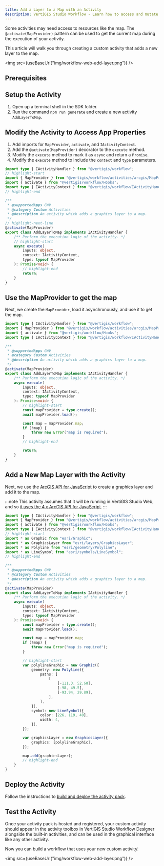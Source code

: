 ```yaml
---
title: Add a Layer to a Map with an Activity
description: VertiGIS Studio Workflow - Learn how to access and mutate the application map
---
```



Some activities may need access to resources like the map. The `@activate(MapProvider)` pattern can be used to get the current map during the execution of your activity.

This article will walk you through creating a custom activity that adds a new layer to the map.

<img src={useBaseUrl("img/workflow-web-add-layer.png")} />

## Prerequisites

<WebPrereqs />

## Setup the Activity

1. Open up a terminal shell in the SDK folder.
1. Run the command `npm run generate` and create a new activity `AddLayerToMap`.

## Modify the Activity to Access App Properties

1. Add imports for `MapProvider`, `activate`, and `IActivityContext`.
1. Add the `@activate(MapProvider)` decorator to the `execute` method.
1. Modify the `execute` method to mark it as `async` and return a `Promise`.
1. Modify the `execute` method to include the `context` and `type` parameters.

```ts title="src/activities/AddLayerToMap.ts"
import type { IActivityHandler } from "@vertigis/workflow";
// highlight-start
import { MapProvider } from "@vertigis/workflow/activities/arcgis/MapProvider";
import { activate } from "@vertigis/workflow/Hooks";
import type { IActivityContext } from "@vertigis/workflow/IActivityHandler";
// highlight-end

/**
 * @supportedApps GWV
 * @category Custom Activities
 * @description An activity which adds a graphics layer to a map.
 */
// highlight-next-line
@activate(MapProvider)
export class AddLayerToMap implements IActivityHandler {
    /** Perform the execution logic of the activity. */
    // highlight-start
    async execute(
        inputs: object,
        context: IActivityContext,
        type: typeof MapProvider
    ): Promise<void> {
        // highlight-end
        return;
    }
}
```

## Use the MapProvider to get the map

Next, we create the `MapProvider`, load it asynchronously, and use it to get the map.

```ts title="src/activities/AddLayerToMap.ts"
import type { IActivityHandler } from "@vertigis/workflow";
import { MapProvider } from "@vertigis/workflow/activities/arcgis/MapProvider";
import { activate } from "@vertigis/workflow/Hooks";
import type { IActivityContext } from "@vertigis/workflow/IActivityHandler";

/**
 * @supportedApps GWV
 * @category Custom Activities
 * @description An activity which adds a graphics layer to a map.
 */
@activate(MapProvider)
export class AddLayerToMap implements IActivityHandler {
    /** Perform the execution logic of the activity. */
    async execute(
        inputs: object,
        context: IActivityContext,
        type: typeof MapProvider
    ): Promise<void> {
        // highlight-start
        const mapProvider = type.create();
        await mapProvider.load();

        const map = mapProvider.map;
        if (!map) {
            throw new Error("map is required");
        }
        // highlight-end

        return;
    }
}
```

## Add a New Map Layer with the Activity

Next, we use the [ArcGIS API for JavaScript](sdk-web-integrating-the-arcgis-api.mdx) to create a graphics layer and add it to the map.

:::note
This activity assumes that it will be running in VertiGIS Studio Web, and so [it uses the 4.x ArcGIS API for JavaScript](sdk-web-integrating-the-arcgis-api.mdx#add-arcgis-api-for-javascript-typings).
:::

```ts title="src/activities/AddLayerToMap.ts"
import type { IActivityHandler } from "@vertigis/workflow";
import { MapProvider } from "@vertigis/workflow/activities/arcgis/MapProvider";
import { activate } from "@vertigis/workflow/Hooks";
import type { IActivityContext } from "@vertigis/workflow/IActivityHandler";
// highlight-start
import * as Graphic from "esri/Graphic";
import * as GraphicsLayer from "esri/layers/GraphicsLayer";
import * as Polyline from "esri/geometry/Polyline";
import * as LineSymbol from "esri/symbols/LineSymbol";
// highlight-end

/**
 * @supportedApps GWV
 * @category Custom Activities
 * @description An activity which adds a graphics layer to a map.
 */
@activate(MapProvider)
export class AddLayerToMap implements IActivityHandler {
    /** Perform the execution logic of the activity. */
    async execute(
        inputs: object,
        context: IActivityContext,
        type: typeof MapProvider
    ): Promise<void> {
        const mapProvider = type.create();
        await mapProvider.load();

        const map = mapProvider.map;
        if (!map) {
            throw new Error("map is required");
        }

        // highlight-start
        var polylineGraphic = new Graphic({
            geometry: new Polyline({
                paths: [
                    [
                        [-111.3, 52.68],
                        [-98, 49.5],
                        [-93.94, 29.89],
                    ],
                ],
            }),
            symbol: new LineSymbol({
                color: [226, 119, 40],
                width: 4,
            }),
        });

        var graphicsLayer = new GraphicsLayer({
            graphics: [polylineGraphic],
        });

        map.add(graphicsLayer);
        // highlight-end
    }
}
```

## Deploy the Activity

Follow the instructions to [build and deploy the activity pack](sdk-web-overview.mdx#deployment).

## Test the Activity

Once your activity pack is hosted and registered, your custom activity should appear in the activity toolbox in VertiGIS Studio Workflow Designer alongside the built-in activities, and can be used in the graphical interface like any other activity.

Now you can build a workflow that uses your new custom activity!

<img src={useBaseUrl("img/workflow-web-add-layer.png")} />
